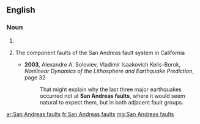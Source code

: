 ==English==

===Noun===
{{head|en}}

# {{plural of|San Andreas fault}}
# {{context|geology|lang=en}} The component faults of the San Andreas fault system in California
#* '''2003''', Alexandre A. Soloviev, Vladimir Isaakovich Kelis-Borok, ''Nonlinear Dynamics of the Lithosphere and Earthquake Prediction'', page 32
#*: That might explain why the last three major earthquakes occurred not at '''San Andreas faults''', where it would seem natural to expect them, but in both adjacent fault groups.

[[ar:San Andreas faults]]
[[fr:San Andreas faults]]
[[mg:San Andreas faults]]